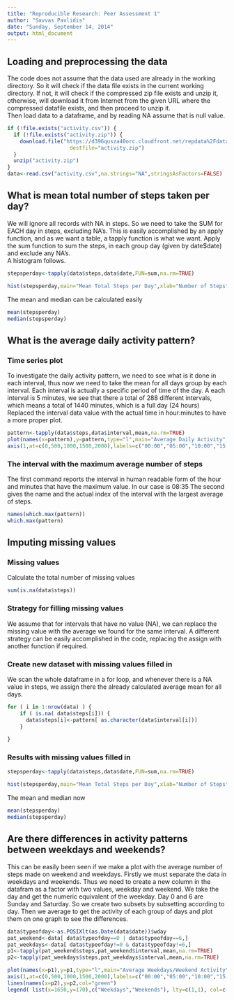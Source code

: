 ```yaml
---
title: "Reproducible Research: Peer Assessment 1"
author: "Savvas Pavlidis"
date: "Sunday, September 14, 2014"
output: html_document
---
```


## Loading and preprocessing the data
The code does not assume that the data used are already in the working directory. So it will check if the data file exists in the current working directory. If not, it will check if the compressed zip file exists and unzip it, otherwise, will download it from Internet from the given URL where the compressed datafile exists, and then proceed to unzip it.  
Then load data to a dataframe, and by reading NA assume that is null value.

```r
if (!file.exists("activity.csv")) {
  if (!file.exists("activity.zip")) {
    download.file("https://d396qusza40orc.cloudfront.net/repdata%2Fdata%2Factivity.zip",
                    destfile="activity.zip")
  }
  unzip("activity.zip")
}
data<-read.csv("activity.csv",na.strings="NA",stringsAsFactors=FALSE)
```


## What is mean total number of steps taken per day?

We will ignore all records with NA in steps. So we need to take the SUM for EACH day in steps, excluding NA's. This is easily accomplished by an apply function, and as we want a table, a tapply function is what we want. Apply the sum function to sum the steps, in each group day (given by date$date) and exclude any NA's.  
A histogram follows.

```r
stepsperday<-tapply(data$steps,data$date,FUN=sum,na.rm=TRUE)

hist(stepsperday,main="Mean Total Steps per Day",xlab="Number of Steps")
```

The mean and median can be calculated easily

```r
mean(stepsperday)
median(stepsperday)
```

## What is the average daily activity pattern?

### Time series plot

To investigate the daily activity pattern, we need to see what is it done in each interval, thus now we need to take the mean for all days group by each interval. Each interval is actually a specific period of time of the day. 
A each interval is 5 minutes, we see that there a total of 288 different intervals, which means a total of 1440 minutes, which is a full day (24 hours)
Replaced the interval data value with the actual time in hour:minutes to have a more proper plot.

```r
pattern<-tapply(data$steps,data$interval,mean,na.rm=TRUE)
plot(names(x=pattern),y=pattern,type="l",main="Average Daily Activity",xlab="Time of Day (Interval)",ylab="Average number of steps",xaxt="n")
axis(1,at=c(0,500,1000,1500,2000),labels=c("00:00","05:00","10:00","15:00","20:00"))
```

### The interval with the maximum average number of steps
The first command reports the interval in human readable form of the hour and minutes that have the maximum value. In our case is 08:35
The second gives the name and the actual index of the interval with the largest average of steps.

```r
names(which.max(pattern))
which.max(pattern)
```

## Imputing missing values

### Missing values

Calculate the total number of missing values

```r
sum(is.na(data$steps))
```

### Strategy for filling missing values

We assume that for intervals that have no value (NA), we can replace the missing value with the average we found for the same interval. A different strategy can be easily accomplished in the code, replacing the assign with another function if required.

### Create new dataset with missing values filled in

We scan the whole dataframe in a for loop, and whenever there is a NA value in steps, we assign there the already calculated average mean for all days.

```r
for ( i in 1:nrow(data) ) {
    if ( is.na( data$steps[i])) {
      data$steps[i]<-pattern[ as.character(data$interval[i])]
    }
  
}
```

### Results with missing values filled in

```r
stepsperday<-tapply(data$steps,data$date,FUN=sum,na.rm=TRUE)

hist(stepsperday,main="Mean Total Steps per Day",xlab="Number of Steps")
```

The mean and median now

```r
mean(stepsperday)
median(stepsperday)
```

## Are there differences in activity patterns between weekdays and weekends?

This can be easily been seen if we make a plot with the average number of steps made on weekend and weekdays.
Firstly we must separate the data in weekdays and weekends. Thus we need to create a new column in the datafram as a factor with two values, weekday and weekend.
We take the day and get the numeric equivalent of the weekday. Day 0 and 6 are Sunday and Saturday.
So we create two subsets by subsetting according to day. Then we average to get the activity of each group of days and plot them on one graph to see the differences. 

```r
data$typeofday<-as.POSIXlt(as.Date(data$date))$wday
pat_weekend<-data[ data$typeofday==0 | data$typeofday==6,]
pat_weekdays<-data[ data$typeofday!=0 & data$typeofday!=6,]
p1<-tapply(pat_weekend$steps,pat_weekend$interval,mean,na.rm=TRUE)
p2<-tapply(pat_weekdays$steps,pat_weekdays$interval,mean,na.rm=TRUE)

plot(names(x=p1),y=p1,type="l",main="Average Weekdays/Weekend Activity",xlab="Time of Day (Interval)",ylab="Average number of steps",xaxt="n",col="red")
axis(1,at=c(0,500,1000,1500,2000),labels=c("00:00","05:00","10:00","15:00","20:00"))
lines(names(x=p2),y=p2,col="green")
legend( list(x=1650,y=170),c("Weekdays","Weekends"), lty=c(1,1), col=c("red","green"))
```


